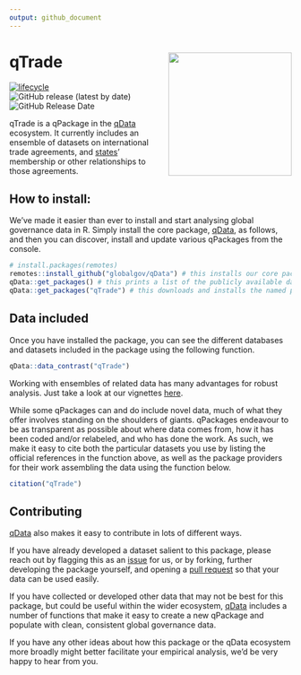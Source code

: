 ```yaml
---
output: github_document
---
```

# qTrade <img src="inst/qTradeLogoContainerTextureSimple.png" align="right" width="220"/>

<!-- badges: start -->
[![lifecycle](https://img.shields.io/badge/lifecycle-experimental-orange.svg)](https://www.tidyverse.org/lifecycle/#experimental)
![GitHub release (latest by date)](https://img.shields.io/github/v/release/globalgov/qTrade)
![GitHub Release Date](https://img.shields.io/github/release-date/globalgov/qTrade)
<!-- badges: end -->

qTrade is a qPackage in the [qData](https://github.com/globalgov/qData) ecosystem.
It currently includes an ensemble of datasets on international trade agreements,
and [states](https://github.com/globalgov/qStates)' membership or other relationships to those agreements.

## How to install:
We’ve made it easier than ever to install and start analysing global governance data in R. 
Simply install the core package, [qData](https://github.com/globalgov/qData), as follows, 
and then you can discover, install and update various qPackages from the console.

```r
# install.packages(remotes)
remotes::install_github("globalgov/qData") # this installs our core package, the only one you need to do independently
qData::get_packages() # this prints a list of the publicly available data packages currently available
qData::get_packages("qTrade") # this downloads and installs the named package
```

## Data included

Once you have installed the package, you can see the different databases and datasets included in the package using the following function.

```r
qData::data_contrast("qTrade")
```

Working with ensembles of related data has many advantages for robust
analysis. Just take a look at our vignettes [here](https://globalgov.github.io/qData/articles/user.html).

While some qPackages can and do include novel data, 
much of what they offer involves standing on the shoulders of giants. 
qPackages endeavour to be as transparent as possible about where data comes from, 
how it has been coded and/or relabeled, and who has done the work. 
As such, we make it easy to cite both the particular datasets you use 
by listing the official references in the function above, 
as well as the package providers for their work assembling the data 
using the function below.

``` r
citation("qTrade")
```

## Contributing

[qData](https://github.com/globalgov/qData) also makes it easy to
contribute in lots of different ways.

If you have already developed a dataset salient to this package, please
reach out by flagging this as an
[issue](https://github.com/globalgov/qTrade/issues) for us, or by
forking, further developing the package yourself, and opening a [pull
request](https://github.com/globalgov/qTrade/pulls) so that your data
can be used easily.

If you have collected or developed other data that may not be best for
this package, but could be useful within the wider ecosystem,
[qData](https://github.com/globalgov/qData) includes a number of
functions that make it easy to create a new qPackage and populate with
clean, consistent global governance data.

If you have any other ideas about how this package or the qData ecosystem more broadly
might better facilitate your empirical analysis, we'd be very happy to hear from you.
